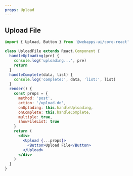 ```yaml
---
props: Upload
---
```


## Upload File

```jsx tabs
import { Upload, Button } from '@webapps-ui/core-react'

class UploadFile extends React.Component {
  handleUploading(pre) {
    console.log('uploading...', pre)
    return
  }
  handleComplete(data, list) {
    console.log('complete:', data, 'list:', list)
  }
  render() {
    const props = {
      method: 'post',
      action: '/upload.do',
      onUplading: this.handleUploading,
      onComplete: this.handleComplete,
      multiple: true,
      showFileList: true
    }
    return (
      <div>
        <Upload {...props}>
          <Button>Upload File</Button>
        </Upload>
      </div>
    )
  }
}
```
